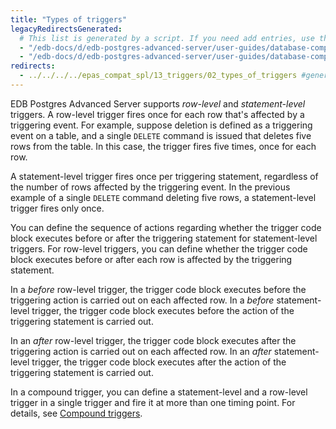 ```yaml
---
title: "Types of triggers"
legacyRedirectsGenerated:
  # This list is generated by a script. If you need add entries, use the `legacyRedirects` key.
  - "/edb-docs/d/edb-postgres-advanced-server/user-guides/database-compatibility-for-oracle-developers-guide/9.6/Database_Compatibility_for_Oracle_Developers_Guide_v9.6.1.084.html"
  - "/edb-docs/d/edb-postgres-advanced-server/user-guides/database-compatibility-for-oracle-developers-guide/9.5/Database_Compatibility_for_Oracle_Developers_Guide.1.178.html"
redirects:
  - ../../../../epas_compat_spl/13_triggers/02_types_of_triggers #generated for docs/epas/reorg-role-use-case-mode
---
```


<div id="types_of_triggers" class="registered_link"></div>

EDB Postgres Advanced Server supports *row-level* and *statement-level* triggers. A row-level trigger fires once for each row that's affected by a triggering event. For example, suppose deletion is defined as a triggering event on a table, and a single `DELETE` command is issued that deletes five rows from the table. In this case, the trigger fires five times, once for each row.

A statement-level trigger fires once per triggering statement, regardless of the number of rows affected by the triggering event. In the previous example of a single `DELETE` command deleting five rows, a statement-level trigger fires only once.

You can define the sequence of actions regarding whether the trigger code block executes before or after the triggering statement for statement-level triggers. For row-level triggers, you can define whether the trigger code block executes before or after each row is affected by the triggering statement.

In a *before* row-level trigger, the trigger code block executes before the triggering action is carried out on each affected row. In a *before* statement-level trigger, the trigger code block executes before the action of the triggering statement is carried out.

In an *after* row-level trigger, the trigger code block executes after the triggering action is carried out on each affected row. In an *after* statement-level trigger, the trigger code block executes after the action of the triggering statement is carried out.

In a compound trigger, you can define a statement-level and a row-level trigger in a single trigger and fire it at more than one timing point. For details, see [Compound triggers](06_compound_triggers/#compound_triggers).
